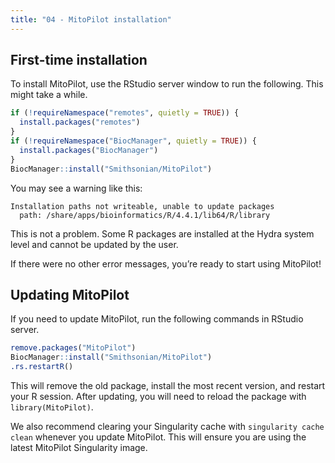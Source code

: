 ```yaml
---
title: "04 - MitoPilot installation"
---
```


## First-time installation

To install MitoPilot, use the RStudio server window to run the following. This might take a while.

```R
if (!requireNamespace("remotes", quietly = TRUE)) {
  install.packages("remotes")
}
if (!requireNamespace("BiocManager", quietly = TRUE)) {
  install.packages("BiocManager")
}
BiocManager::install("Smithsonian/MitoPilot")
```

You may see a warning like this:

```
Installation paths not writeable, unable to update packages
  path: /share/apps/bioinformatics/R/4.4.1/lib64/R/library
```

This is not a problem. Some R packages are installed at the Hydra system level and cannot be updated by the user.

If there were no other error messages, you're ready to start using MitoPilot!

## Updating MitoPilot

If you need to update MitoPilot, run the following commands in RStudio server.

```R
remove.packages("MitoPilot")
BiocManager::install("Smithsonian/MitoPilot")
.rs.restartR()
```

This will remove the old package, install the most recent version, and restart your R session. After updating, you will need to reload the package with `library(MitoPilot)`.

We also recommend clearing your Singularity cache with `singularity cache clean` whenever you update MitoPilot. This will ensure you are using the latest MitoPilot Singularity image. 